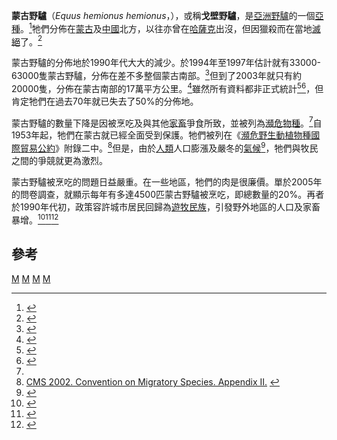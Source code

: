 {{Subspeciesbox
| status = NT
|status_system =iucn3.1
| status_ref = <ref name=iucn>{{IUCN|version=2015.4|assessors= Kaczensky, P., Lkhagvasuren, B., Pereladova, O., Hemami, M. & Bouskila, A.|year=2015|id=7952|title=Equus hemionus ssp. hemionus|downloaded=2018年7月19日}}</ref>
| image = 3 khulan am Wasser Abend.jpg
| image_width = 250px
| genus = Equus
| species =hemionus
| species link = 亞洲野驢
| subspecies =hemionus
| authority = [[彼得·西蒙·帕拉斯|Pallas]], 1775
| synonyms = ''Equus hemonius luteus''
}}

'''蒙古野驢'''（''Equus hemionus hemionus''，{{mong|m=ᠬᠤᠯᠠᠨ|k=хулан}}），或稱'''戈壁野驢'''，是[[亞洲野驢|亞洲野驢]]的一個[[亞種|亞種]]。<ref name = oakenfull2000>{{Cite journal en|author=Oakenfull EA, Lim HN and Ryder AO|year=2000|title=A survey of equid mitochondrial DNA: Implications for the evolution, genetic diversity and conservation of ''Equus''|journal=Cons Genet|volume=1|pages=341-355}}</ref>牠們分佈在[[蒙古|蒙古]]及[[中國|中國]]北方，以往亦曾在[[哈薩克|哈薩克]]出沒，但因獵殺而在當地[[滅絕|滅絕]]了。<ref>{{Cite book en|author=Clark, B. and Duncan, P.|year=1992|chapter=Asian Wild Asses - Hemiones and Kiangs (''E. hemionus'' Pallas and ''E. kiang'' Moorcroft)|editor=P. Duncan (ed.)|title=Zebras, Asses, and Horses. An Action Plan for the Conservation of Wild Equids|publisher=IUCN/SSC Equid Specialist Group|location=IUCN, Gland, Switzerland|pages=17-21}}</ref>

蒙古野驢的分佈地於1990年代大大的減少。於1994年至1997年估計就有33000-63000隻蒙古野驢，分佈在差不多整個蒙古南部。<ref>{{Cite journal en|url=http://journals.cambridge.org/action/displayAbstract?fromPage=online&aid=78469|author=Reading, R. P., H. M. Mix, B. Lhagvasuren, C. Feh, D. P. Kane, S. Dulamtseren, and S. Enkhbold|year=2001|title=Status and distribution of khulan (''Equus hemionus'') in Mongolia|journal=Journal of Zoology, London|volume=254|pages=381-389}}</ref>但到了2003年就只有約20000隻，分佈在蒙古南部的17萬平方公里。<ref>{{Cite book en|author=Mongolian Ministry of Nature and Environment|year=2003|title=Status and distribution of the khulan in Mongolia in 2003|publisher=Mongolian Ministry of Nature and Environment, Ulaanbaatar, Mongolia}}</ref>雖然所有資料都非正式統計<ref>{{Cite book en|author=Buckland, S.T., D.R. Anderson, K.P. Burnham, J.L. Laake, D.L. Borchers and L. Thomas|year=2001|title=Introduction to Distance Sampling|pages=432|publisher=Oxford University Press|location=Oxford UK and New York USA}}</ref><ref>{{Cite book en|author=Kaczensky P. and C. Walzer|year=2002a, 2002b, 2003a, 2003b|title=Przewalski horses, wolves and khulans in Mongolia. Bi-annual progress reports|url=http://www.takhi.org}}</ref>，但肯定牠們在過去70年就已失去了50%的分佈地。

蒙古野驢的數量下降是因被烹吃及與其他[[家畜|家畜]]爭食所致，並被列為[[瀕危物種|瀕危物種]]。<ref name = iucn/>自1953年起，牠們在蒙古就已經全面受到保護。牠們被列在《[[瀕危野生動植物種國際貿易公約|瀕危野生動植物種國際貿易公約]]》附錄二中。<ref>[http://www.cms.int/documents/appendix/cms_app2.htm CMS 2002. Convention on Migratory Species. Appendix II.] {{webarchive|url=https://web.archive.org/web/20060513030552/http://www.cms.int/documents/appendix/cms_app2.htm |date=2006-05-13 }}</ref>但是，由於[[人類|人類]]人口膨漲及嚴冬的[[氣候|氣候]]<ref>{{Cite book en|author=United Nations Disaster Management Team (UNDMT): National Civil Defence and State Emergency Commission Ulaanbaatar|year=2000|title=DZUD 2000-Mongolia: An evolving ecological, social and economic disaster: A rapid needs assessment report|publisher=United Nations Disaster Management Team (UNDMT): National Civil Defence and State Emergency Commission Ulaanbaatar}}</ref>，牠們與牧民之間的爭競就更為激烈。

蒙古野驢被烹吃的問題日益嚴重。在一些地區，牠們的肉是很廉價。單於2005年的問卷調查，就顯示每年有多達4500匹蒙古野驢被烹吃，即總數量的20%。再者於1990年代初，政策容許城市居民回歸為[[遊牧民族|遊牧民族]]，引發野外地區的人口及家畜暴增。<ref>{{Cite journal en|author=Fernandez-Gimenez, M. E.|year=1999|title=Sustaining the Steppes: A Geographical History of Pastoral Land Use in Mongolia|journal=Geographical Revue|volume=89|issue=3|pages=315-342}}</ref><ref>{{Cite journal en|author=Bedunah, D. J. and S. M. Schmidt|year=2004|title=Pastoralism and protected area management in Mongolia's Gobi Gurvansaikhan National Park|journal=Development and Change|volume=35|issue=1|pages=167-191}}</ref><ref>{{Cite journal en|author=Mearns, R., D. Shombodon, G. Narangerel, U. Tuul, A. Enkhamgalan, B. Myagmarzhav, A. Bayanjargal, and B. Bekhsuren|year=1994|title=Natural resource mapping and seasonal variations and stresses in Mongolia|journal=RRA Notes|volume=20|pages=95-105}}</ref>

==參考==
{{reflist}}
{{Taxonbar|from=Q2351107}}

[[Category:驢品種|M]]
[[Category:蒙古哺乳動物|M]]
[[Category:_中国国家一级保护动物|M]]
[[Category:1775年描述的动物|M]]